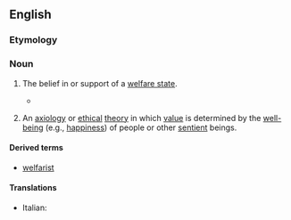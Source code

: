 ==English==

===Etymology===
{{suffix|en|welfare|ism}}

===Noun===
{{en-noun|-}}

# {{lb|en|rare|derogatory}} The belief in or support of a [[welfare state]].
#* {{quote-journal|1=en|author=Trevor Loudon|authorlink=Trevor Loudon|title=Government Welfare: A Cancer Known as Communism|journal=Epoch Times|url=https://www.theepochtimes.com/government-welfare-a-cancer-known-as-communism_2787169.html|date=2019 February 8|text=Stage one of societal cancer is “'''welfarism'''.” Citizens get a few benefits for the elderly, the very young, those who can’t look after themselves, maybe some student loans. The economy remains pretty healthy. The symptoms are mild and noticed by very few.}}
# {{lb|en|philosophy}} An [[axiology]] or [[ethical]] [[theory]] in which [[value]] is determined by the [[well-being]] (e.g., [[happiness]]) of people or other [[sentient]] beings.

====Derived terms====
* [[welfarist]]

====Translations====
{{trans-top|belief in or support of a welfare state}}
* Italian: {{t|it|welfarismo|m}}
{{trans-mid}}
{{trans-bottom}}